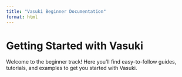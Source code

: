 ```yaml
---
title: "Vasuki Beginner Documentation"
format: html
---
```


# Getting Started with Vasuki

Welcome to the beginner track! Here you'll find easy-to-follow guides, tutorials, and examples to get you started with Vasuki.
